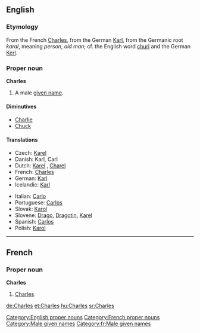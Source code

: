 ==English==

===Etymology===
From the French [[#French|Charles]], from the German [[Karl]], from the Germanic root ''karal'', meaning ''person'', ''old man''; cf. the English word [[churl]] and the German [[Kerl]].

===Proper noun===
'''Charles'''
#A male [[given name]].

====Diminutives====
*[[Charlie]]
*[[Chuck]]

====Translations====
{{top}}
*Czech: [[Karel#Czech|Karel]] {{m}}
*Danish: Karl, Carl {{m}}
*Dutch: [[Karel]] {{m}}, [[Charel]] {{m}}
*French: [[Charles#French|Charles]] {{m}}
*German: [[Karl]]
*Icelandic: [[Karl]] {{m}}
{{mid}}
*Italian: [[Carlo]] {{m}}
*Portuguese: [[Carlos#Portuguese|Carlos]] {{m}}
*Slovak: [[Karol#Slovak|Karol]] {{m}}
*Slovene: [[Drago]], [[Dragotin]], [[Karel]]
*Spanish: [[Carlos#Spanish|Carlos]] {{m}}
*Polish: [[Karol|Karol]] {{m}}
{{bottom}}

----

==French==
===Proper noun===
'''Charles'''

#[[Charles#English|Charles]]

[[Category:English proper nouns]]
[[Category:French proper nouns]]
[[Category:Male given names]]
[[Category:fr:Male given names]]

[[de:Charles]]
[[et:Charles]]
[[hu:Charles]]
[[sr:Charles]]